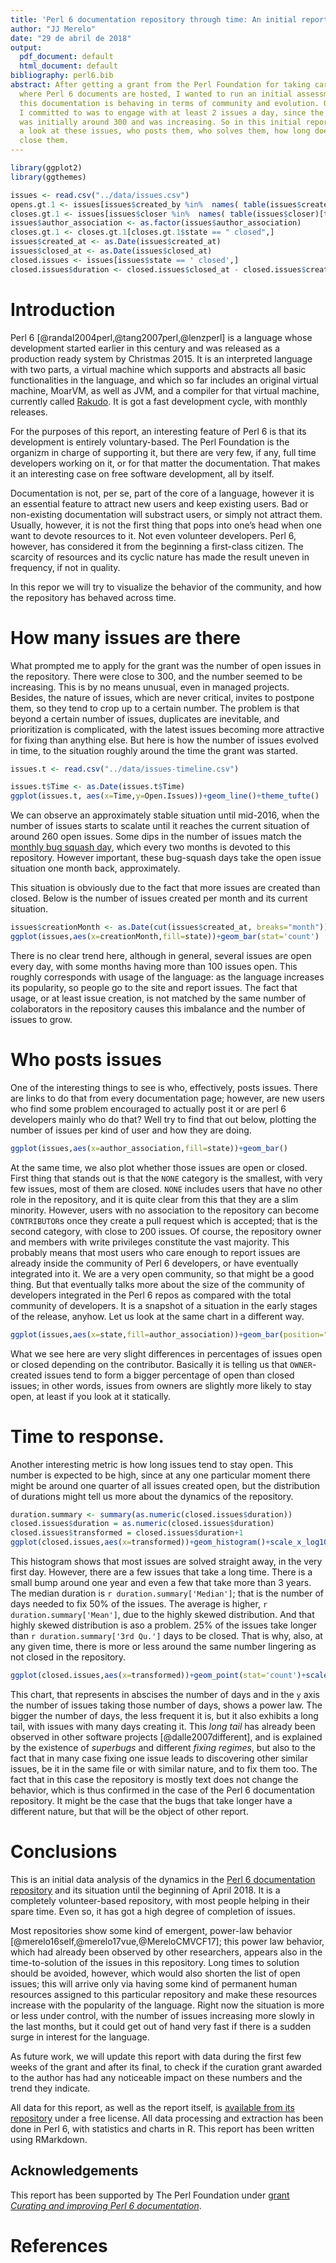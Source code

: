 ```yaml
---
title: 'Perl 6 documentation repository through time: An initial report'
author: "JJ Merelo"
date: "29 de abril de 2018"
output:
  pdf_document: default
  html_document: default
bibliography: perl6.bib
abstract: After getting a grant from the Perl Foundation for taking care of the repository
  where Perl 6 documents are hosted, I wanted to run an initial assessment of how
  this documentation is behaving in terms of community and evolution. One of the compromises
  I committed to was to engage with at least 2 issues a day, since the number of issues
  was initially around 300 and was increasing. So in this initial report I will take
  a look at these issues, who posts them, who solves them, how long does it take to
  close them.
---
```


```r
library(ggplot2)
library(ggthemes)

issues <- read.csv("../data/issues.csv")
opens.gt.1 <- issues[issues$created_by %in%  names( table(issues$created_by)[table(issues$created_by) > 1]),]
closes.gt.1 <- issues[issues$closer %in%  names( table(issues$closer)[table(issues$closer) > 1]),]
issues$author_association <- as.factor(issues$author_association)
closes.gt.1 <- closes.gt.1[closes.gt.1$state == " closed",]
issues$created_at <- as.Date(issues$created_at)
issues$closed_at <- as.Date(issues$closed_at)
closed.issues <- issues[issues$state == ' closed',]
closed.issues$duration <- closed.issues$closed_at - closed.issues$created_at

```

# Introduction

Perl 6  [@randal2004perl,@tang2007perl,@lenzperl] is a language whose development started earlier in this century and was released as a production ready system by Christmas 2015. It is an interpreted language with two parts, a virtual machine which supports and abstracts all basic functionalities in the language, and which so far includes an original virtual machine, MoarVM, as well as JVM, and a compiler for that virtual machine, currently called [Rakudo](https://rakudo.org). It is got a fast development cycle, with monthly releases.

For the purposes of this report, an interesting feature of Perl 6 is that its development is entirely voluntary-based. The Perl Foundation is the organizm in charge of supporting it, but there are very few, if any, full time developers working on it, or for that matter the documentation. That makes it an interesting case on free software development, all by itself.

Documentation is not, per se, part of the core of a language, however it is an essential feature to attract new users and keep existing users. Bad or non-existing documentation will substract users, or simply not attract them. Usually, however, it is not the first thing that pops into one's head when one want to devote resources to it. Not even volunteer developers. Perl 6, however, has considered it from the beginning a first-class citizen. The scarcity of resources and its cyclic nature has made the result uneven in frequency, if not in quality.

In this repor we will try to visualize the behavior of the community, and how the repository has behaved across time. 

# How many issues are there

What prompted me to apply for the grant was the number of open issues in the repository. There were close to 300, and the number seemed to be increasing. This is by no means unusual, even in managed projects. Besides, the nature of issues, which are never critical, invites to postpone them, so they tend to crop up to a certain number. The problem is that beyond a certain number of issues, duplicates are inevitable, and prioritization is complicated, with the latest issues becoming more attractive for fixing than anything else. But here is how the number of issues evolved in time, to the situation roughly around the time the grant was started.

```r
issues.t <- read.csv("../data/issues-timeline.csv")

issues.t$Time <- as.Date(issues.t$Time)
ggplot(issues.t, aes(x=Time,y=Open.Issues))+geom_line()+theme_tufte()
``` 

We can observe an approximately stable situation until mid-2016, when the number of issues starts to scalate until it reaches the current situation of around 260 open issues. Some dips in the number of issues match the [monthly bug squash day](https://github.com/rakudo/rakudo/wiki/Monthly-Bug-Squash-Day), which every two months is devoted to this repository. However important, these bug-squash days take the open issue situation one month back, approximately. 

This situation is obviously due to the fact that more issues are created than closed. Below is the number of issues created per month and its current situation.

```r
issues$creationMonth <- as.Date(cut(issues$created_at, breaks="month"))
ggplot(issues,aes(x=creationMonth,fill=state))+geom_bar(stat='count')
``` 

There is no clear trend here, although in general, several issues are open every day, with some months having more than 100 issues open. This roughly corresponds with usage of the language: as the language increases its popularity, so people go to the site and report issues. The fact that usage, or at least issue creation, is not matched by the same number of colaborators in the repository causes this imbalance and the number of issues to grow.

# Who posts issues

One of the interesting things to see is who, effectively, posts issues. There are links to do that from every documentation page; however, are new users who find some problem encouraged to actually post it or are perl 6 developers mainly who do that?
Well try to find that out below, plotting the number of issues per kind of user and how they are doing. 

```r
ggplot(issues,aes(x=author_association,fill=state))+geom_bar() 
``` 
At the same time, we also plot whether those issues are open or closed. First thing that stands out is that the `NONE` category is the smallest, with very few issues, most of them are closed. `NONE` includes users that have no other role in the repository, and it is quite clear from this that they are a slim minority. However, users with no association to the repository can become `CONTRIBUTOR`s once they create a pull request which is accepted; that is the second category, with close to 200 issues. Of course, the repository owner and members with write privileges constitute the vast majority. 
This probably means that most users who care enough to report issues are already inside the community of Perl 6 developers, or have eventually integrated into it. We are a very open community, so that might be a good thing. But that eventually talks more about the size of the community of developers integrated in the Perl 6 repos as compared with the total community of developers. It is a snapshot of a situation in the early stages of the release, anyhow. 
Let us look at the same chart in a different way. 
```r
ggplot(issues,aes(x=state,fill=author_association))+geom_bar(position="fill") 
``` 
What we see here are very slight differences in percentages of issues open or closed depending on the contributor. Basically it is telling us that `OWNER`-created issues tend to form a bigger percentage of open than closed issues; in other words, issues from owners are slightly more likely to stay open, at least if you look at it statically.

# Time to response.

Another interesting metric is how long issues tend to stay open. This number is expected to be high, since at any one particular moment there might be around one quarter of all issues created open, but the distribution of durations might tell us more about the dynamics of the repository.
```r
duration.summary <- summary(as.numeric(closed.issues$duration))
closed.issues$duration = as.numeric(closed.issues$duration)
closed.issues$transformed = closed.issues$duration+1
ggplot(closed.issues,aes(x=transformed))+geom_histogram()+scale_x_log10()
``` 
This histogram shows that most issues are solved straight away, in the very first day. However, there are a few issues that take a long time. There is a small bump around one year and even a few that take more than 3 years. The median duration is `r duration.summary['Median']`; that is the number of days needed to fix 50% of the issues. The average is higher, `r duration.summary['Mean']`, due to the highly skewed distribution. And that highly skewed distribution is aso a problem. 25% of the issues take longer than `r duration.summary['3rd Qu.']` days to be closed. That is why, also, at any given time, there is more or less around the same number lingering as not closed in the repository.
```r
ggplot(closed.issues,aes(x=transformed))+geom_point(stat='count')+scale_x_log10()+scale_y_log10()
``` 
This chart, that represents in abscises the number of days and in the `y` axis the number of issues taking those number of days, shows a power law. The bigger the number of days, the less frequent it is, but it also exhibits a long tail, with issues with many days creating it. This *long tail* has already been observed in other software projects [@dalle2007different], and is explained by the existence of *superbugs* and different *fixing regimes*, but also to the fact that in many case fixing one issue leads to discovering other similar issues, be it in the same file or with similar nature, and to fix them too. The fact that in this case the repository is mostly text does not change the behavior, which is thus confirmed in the case of the Perl 6 documentation repository. It might be the case that the bugs that take longer have a different nature, but that will be the object of other report. 

# Conclusions

This is an initial data analysis of the dynamics in the [Perl 6 documentation repository](https://github.com/perl6/doc) and its situation until the beginning of April 2018. It is a completely volunteer-based repository, with most people helping in their spare time. Even so, it has got a high degree of completion of issues. 

Most repositories show some kind of emergent, power-law behavior [@merelo16self,@merelo17vue,@MereloCMVCF17]; this power law behavior, which had already been observed by other researchers, appears also in the time-to-solution of the issues in this repository. Long times to solution should be avoided, however, which would also shorten the list of open issues; this will arrive only via having some kind of permanent human resources assigned to this particular repository and make these resources increase with the popularity of the language. Right now the situation is more or less under control, with the number of issues increasing more slowly in the last months, but it could get out of hand very fast if there is a sudden surge in interest for the language. 

As future work, we will update this report with data during the first few weeks of the grant and after its final, to check if the curation grant awarded to the author has had any noticeable impact on these numbers and the trend they indicate. 

All data for this report, as well as the report itself, is [available from its repository](https://github.com/JJ/TPF-grant) under a free license. All data processing and extraction has been done in Perl 6, with statistics and charts in R. This report has been written using RMarkdown.

## Acknowledgements

This report has been supported by The Perl Foundation under [grant *Curating and improving Perl 6 documentation*](http://news.perlfoundation.org/2018/02/grant-proposal-curating-and-im.html). 

# References
